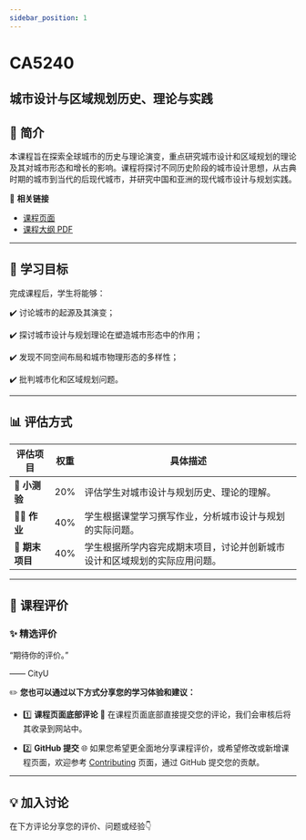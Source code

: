 ```yaml
---
sidebar_position: 1
---
```


# CA5240
## 城市设计与区域规划历史、理论与实践

## **📘 简介**
本课程旨在探索全球城市的历史与理论演变，重点研究城市设计和区域规划的理论及其对城市形态和增长的影响。课程将探讨不同历史阶段的城市设计思想，从古典时期的城市到当代的后现代城市，并研究中国和亚洲的现代城市设计与规划实践。

🔗 **相关链接**
- [课程页面](https://www.cityu.edu.hk/catalogue/pg/202425/course/CA5240.htm)
- [课程大纲 PDF](https://www.cityu.edu.hk/catalogue/pg/202425/course/CA5240.pdf)

---

## **🎯 学习目标**

完成课程后，学生将能够：

✔️ 讨论城市的起源及其演变；

✔️ 探讨城市设计与规划理论在塑造城市形态中的作用；

✔️ 发现不同空间布局和城市物理形态的多样性；

✔️ 批判城市化和区域规划问题。

---

## **📊 评估方式**

| **评估项目**          | **权重** | **具体描述**                                                                                       |
|----------------------|---------|---------------------------------------------------------------------------------------------------|
| **📝 小测验**         | 20%     | 评估学生对城市设计与规划历史、理论的理解。                                                       |
| **🧑‍💻 作业**         | 40%     | 学生根据课堂学习撰写作业，分析城市设计与规划的实际问题。                                           |
| **📄 期末项目**       | 40%     | 学生根据所学内容完成期末项目，讨论并创新城市设计和区域规划的实际应用问题。                        |

---

## **💬 课程评价**

### ✨ **精选评价**
<div className={commentStyles.commentBox}>
    <p className={commentStyles.commentText}>
        “期待你的评价。”
    </p>
    <p className={commentStyles.commentAuthor}>—— CityU</p>
</div>

✏️ **您也可以通过以下方式分享您的学习体验和建议：**

- 1️⃣ **课程页面底部评论**
💬 在课程页面底部直接提交您的评论，我们会审核后将其收录到网站中。

- 2️⃣ **GitHub 提交**
🌐 如果您希望更全面地分享课程评价，或希望修改或新增课程页面，欢迎参考 [Contributing](https://penjc.github.io/cityU-navigator/contributing) 页面，通过 GitHub 提交您的贡献。

---

## **💡 加入讨论**

在下方评论分享您的评价、问题或经验👇
<Utterances />